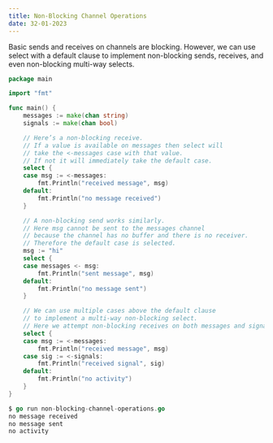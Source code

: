```yaml
---
title: Non-Blocking Channel Operations
date: 32-01-2023
---
```

Basic sends and receives on channels are blocking. However, we can use select with a default clause to implement non-blocking sends, receives, and even non-blocking multi-way selects.

```go
package main

import "fmt"

func main() {
    messages := make(chan string)
    signals := make(chan bool)

    // Here’s a non-blocking receive. 
    // If a value is available on messages then select will 
    // take the <-messages case with that value. 
    // If not it will immediately take the default case.
    select {
    case msg := <-messages:
        fmt.Println("received message", msg)
    default:
        fmt.Println("no message received")
    }

    // A non-blocking send works similarly. 
    // Here msg cannot be sent to the messages channel
    // because the channel has no buffer and there is no receiver. 
    // Therefore the default case is selected.
    msg := "hi"
    select {
    case messages <- msg:
        fmt.Println("sent message", msg)
    default:
        fmt.Println("no message sent")
    }

    // We can use multiple cases above the default clause 
    // to implement a multi-way non-blocking select. 
    // Here we attempt non-blocking receives on both messages and signals.
    select {
    case msg := <-messages:
        fmt.Println("received message", msg)
    case sig := <-signals:
        fmt.Println("received signal", sig)
    default:
        fmt.Println("no activity")
    }
}
```

```go
$ go run non-blocking-channel-operations.go 
no message received
no message sent
no activity
```


